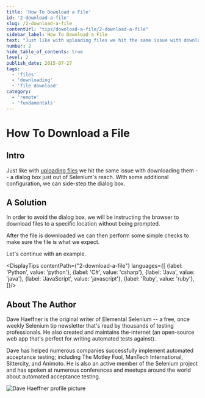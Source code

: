 ```yaml
---
title: 'How To Download a File'
id: '2-download-a-file'
slug: /2-download-a-file
contentUrl: "tips/download-a-file/2-download-a-file"
sidebar_label: How To Download a File
text: "Just like with uploading files we hit the same issue with downloading them a dialog box just out of Selenium's reach. With some additional configuration, we can side-step the dialog box."
number: 2
hide_table_of_contents: true
level: 2
publish_date: 2015-07-27
tags:
  - 'files'
  - 'downloading'
  - 'file download'
category:
  - 'remote'
  - 'fundamentals'
---
```


# How To Download a File

## Intro

Just like with [uploading files](/tips/how-to-upload-a-file/1-upload-a-file) we hit the same issue with downloading
them -- a dialog box just out of Selenium's reach. With some additional configuration, we can side-step the dialog box.

## A Solution

In order to avoid the dialog box, we will be instructing the browser to download files to a specific location without
being prompted.

After the file is downloaded we can then perform some simple checks to make sure the file is what we expect.

Let's continue with an example.



<DisplayTips contentPath={"2-download-a-file"} languages={[
    {label: 'Python', value: 'python'},
    {label: 'C#', value: 'csharp'},
    {label: 'Java', value: 'java'},
    {label: 'JavaScript', value: 'javascript'},
    {label: 'Ruby', value: 'ruby'},
]}/>


## About The Author

Dave Haeffner is the original writer of Elemental Selenium -- a free, once weekly Selenium tip newsletter that's read
by thousands of testing professionals. He also created and maintains the-internet (an open-source web app that's
perfect for writing automated tests against).

Dave has helped numerous companies successfully implement automated acceptance testing; including The Motley Fool,
ManTech International, Sittercity, and Animoto. He is also an active member of the Selenium project and has spoken
at numerous conferences and meetups around the world about automated acceptance testing.

![Dave Haeffner profile picture](/img/authors/dave-haeffner.jpeg#author-img 'a title')